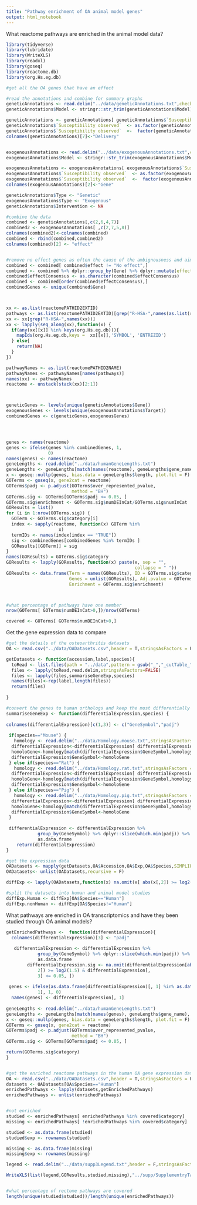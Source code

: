 ```yaml
---
title: "Pathway enrichment of OA animal model genes"
output: html_notebook
---
```



What reactome pathways are enriched in the animal model data?
```r
library(tidyverse)
library(lubridate)
library(WriteXLS)
library(readxl)
library(goseq)
library(reactome.db)
library(org.Hs.eg.db)

#get all the OA genes that have an effect

#read the annotations and combine for summary graphs
geneticAnnotations <- read.delim("../data/geneticAnnotations.txt",check.names = F)
geneticAnnotations$Model <- stringr::str_trim(geneticAnnotations$Model)

geneticAnnotations <- geneticAnnotations[ geneticAnnotations$`Susceptibility observed` %in% c("Protective","Detrimental","No effect"),]
geneticAnnotations$`Susceptibility observed`  <- as.factor(geneticAnnotations$`Susceptibility observed` )
geneticAnnotations$`Susceptibility observed`  <-  factor(geneticAnnotations$`Susceptibility observed` ,levels(geneticAnnotations$`Susceptibility observed` )[c(1,3,2,4)])
colnames(geneticAnnotations)[7]<-"Delivery"


exogenousAnnotations <- read.delim("../data/exogenousAnnotations.txt",check.names = F)
exogenousAnnotations$Model <- stringr::str_trim(exogenousAnnotations$Model)

exogenousAnnotations <- exogenousAnnotations[ exogenousAnnotations$`Susceptibility observed`  %in% c("Protective","Detrimental","No effect"),]
exogenousAnnotations$`Susceptibility observed`  <- as.factor(exogenousAnnotations$`Susceptibility observed` )
exogenousAnnotations$`Susceptibility observed`  <-  factor(exogenousAnnotations$`Susceptibility observed` ,levels(exogenousAnnotations$`Susceptibility observed` )[c(1,3,2,4)])
colnames(exogenousAnnotations)[2]<-"Gene"

geneticAnnotations$Type <- "Genetic"
exogenousAnnotations$Type <- "Exogenous"
geneticAnnotations$Intervention <- NA

#combine the data
combined <- geneticAnnotations[,c(2,6,4,7)]
combined2 <- exogenousAnnotations[ ,c(2,7,5,8)]
colnames(combined2)<-colnames(combined)
combined <- rbind(combined,combined2)
colnames(combined)[2] <- "effect"


#remove no effect genes as often the cause of the ambignousness and aim to maximise the number of genes to learn from
combined <- combined[ combined$effect != "No effect",]
combined <- combined %>% dplyr::group_by(Gene) %>% dplyr::mutate(effectConsensus =  replace(effect,  dplyr::n_distinct(effect)>1,"Ambiguous" ) ) %>%  dplyr::filter(row_number(Gene) == 1) %>% as.data.frame()
combined$effectConsensus <- as.character(combined$effectConsensus)
combined <- combined[order(combined$effectConsensus),]
combinedGenes <- unique(combined$Gene)



xx <- as.list(reactomePATHID2EXTID)
pathways <- as.list(reactomePATHID2EXTID)[grep("R-HSA-",names(as.list(reactomePATHID2EXTID)))]
xx <- xx[grep("R-HSA-",names(xx))]
xx <- lapply(seq_along(xx),function(x) {
  if(any(xx[[x]] %in% keys(org.Hs.eg.db))){
    mapIds(org.Hs.eg.db,keys =  xx[[x]],'SYMBOL', 'ENTREZID')
  } else{
    return(NA)
  }
})

pathwayNames <- as.list(reactomePATHID2NAME)
pathwayNames <- pathwayNames[names(pathways)]
names(xx) <- pathwayNames
reactome <- unstack(stack(xx)[2:1])



geneticGenes <- levels(unique(geneticAnnotations$Gene))
exogenousGenes <- levels(unique(exogenousAnnotations$Target))
combinedGenes <- c(geneticGenes,exogenousGenes)




genes <- names(reactome)
genes <- ifelse(genes %in% combinedGenes, 1, 
                0)
names(genes) <- names(reactome)
geneLengths <- read.delim("../data/humanGeneLengths.txt")
geneLengths <- geneLengths[match(names(reactome), geneLengths$gene_name), ]
x <- goseq::nullp(genes, bias.data = geneLengths$length, plot.fit = F)
GOTerms <- goseq(x, gene2cat = reactome)
GOTerms$padj <- p.adjust(GOTerms$over_represented_pvalue, 
                         method = "BH")
GOTerms.sig <- GOTerms[GOTerms$padj <= 0.05, ]
GOTerms.sig$enrichment <- GOTerms.sig$numDEInCat/GOTerms.sig$numInCat
GOResults = list()
for (i in 1:nrow(GOTerms.sig)) {
  GOTerm <- GOTerms.sig$category[i]
  index <- sapply(reactome, function(x) GOTerm %in% 
                    x)
  termIDs <- names(index[index == "TRUE"])
  sig <- combinedGenes[combinedGenes %in% termIDs ]
  GOResults[[GOTerm]] = sig
}
names(GOResults) = GOTerms.sig$category
GOResults <- lapply(GOResults, function(x) paste(x, sep = "", 
                                                 collapse = " "))
GOResults <- data.frame(Term = names(GOResults), ID = GOTerms.sig$category, 
                        Genes = unlist(GOResults), Adj.pvalue = GOTerms.sig$padj, 
                        Enrichment = GOTerms.sig$enrichment)



#what percentage of pathways have one member 
nrow(GOTerms[ GOTerms$numDEInCat>0,])/nrow(GOTerms)

covered <- GOTerms[ GOTerms$numDEInCat>0,]
```


Get the gene expression data to compare

```r
#get the details of the osteoarthritis datasets
OA <- read.csv("../data/OADatasets.csv",header = T,stringsAsFactors = F)

getDatasets <- function(accession,label,species){
  toRead <- list.files(path = "../data",pattern = gsub("_","_cutTable_",accession),recursive = T,full.names = T)
  files <- lapply(toRead,read.delim,stringsAsFactors=FALSE)
  files <- lapply(files,summariseGeneExp,species)
  names(files)<-rep(label,length(files))
  return(files)
  
}

#convert the genes to human orthologs and keep the most differentially expressed gene if multiple probes
summariseGeneExp <- function(differentialExpression,species) {
  
colnames(differentialExpression)[c(1,3)] <- c("GeneSymbol","padj")  
  
 if(species=="Mouse") {
   homology <- read.delim("../data/Homology.mouse.txt",stringsAsFactors = F)
  differentialExpression<-differentialExpression[ differentialExpression$GeneSymbol %in% homology[,3],]
  homoloGene<-homology[match(differentialExpression$GeneSymbol,homology[,3]),4]
  differentialExpression$GeneSymbol<-homoloGene
 } else if(species=="Rat") {
   homology <- read.delim("../data/Homology.rat.txt",stringsAsFactors = F)
  differentialExpression<-differentialExpression[ differentialExpression$GeneSymbol %in% homology[,3],]
  homoloGene<-homology[match(differentialExpression$GeneSymbol,homology[,3]),4]
  differentialExpression$GeneSymbol<-homoloGene
 } else if(species=="Pig") {
   homology <- read.delim("../data/Homology.pig.txt",stringsAsFactors = F)
  differentialExpression<-differentialExpression[ differentialExpression$GeneSymbol %in% homology[,3],]
  homoloGene<-homology[match(differentialExpression$GeneSymbol,homology[,3]),4]
  differentialExpression$GeneSymbol<-homoloGene
 }
  
 differentialExpression <- differentialExpression %>% 
            group_by(GeneSymbol) %>% dplyr::slice(which.min(padj)) %>% 
            as.data.frame
    return(differentialExpression)
}

#get the expression data 
OADatasets <- mapply(getDatasets,OA$Accession,OA$Exp,OA$Species,SIMPLIFY = F)
OADatasets<- unlist(OADatasets,recursive = F)

diffExp <- lapply(OADatasets,function(x) na.omit(x[ abs(x[,2]) >= log2(1.5) & x[,3]<=0.05,1]))

#split the datasets into human and animal model studies
diffExp.Human <- diffExp[OA$Species=="Human"]
diffExp.nonHuman <- diffExp[OA$Species!="Human"]
```



What pathways are enriched in OA transcriptomics and have they been studied through OA animal models?
```r

getEnrichedPathways <-  function(differentialExpression){
  colnames(differentialExpression)[3] <- "padj"
  
   differentialExpression <- differentialExpression %>% 
            group_by(GeneSymbol) %>% dplyr::slice(which.min(padj)) %>% 
            as.data.frame
        differentialExpression.sig <- na.omit(differentialExpression[abs(differentialExpression[, 
            2]) >= log2(1.5) & differentialExpression[, 
            3] <= 0.05, ])
        
 genes <- ifelse(as.data.frame(differentialExpression)[, 1] %in% as.data.frame(differentialExpression.sig)[, 
            1], 1, 0)
  names(genes) <- differentialExpression[, 1]
  
geneLengths <- read.delim("../data/humanGeneLengths.txt")
geneLengths <- geneLengths[match(names(genes), geneLengths$gene_name), ]
x <- goseq::nullp(genes, bias.data = geneLengths$length, plot.fit = F)
GOTerms <- goseq(x, gene2cat = reactome)
GOTerms$padj <- p.adjust(GOTerms$over_represented_pvalue, 
                         method = "BH")
GOTerms.sig <- GOTerms[GOTerms$padj <= 0.05, ]

return(GOTerms.sig$category)
}


#get the enriched reactome pathways in the human OA gene expression data using goseq
OA <- read.csv("../data/OADatasets.csv",header = T,stringsAsFactors = F)
datasets <- OADatasets[OA$Species=="Human"]
enrichedPathways <- lapply(datasets,getEnrichedPathways)
enrichedPathways <- unlist(enrichedPathways)


#not enriched
studied <- enrichedPathways[ enrichedPathways %in% covered$category]
missing <- enrichedPathways[ !enrichedPathways %in% covered$category]

studied <- as.data.frame(studied)
studied$exp <- rownames(studied)

missing <- as.data.frame(missing)
missing$exp <- rownames(missing)

legend <- read.delim("../data/supp3Legend.txt",header = F,stringsAsFactors = F)

WriteXLS(list(legend,GOResults,studied,missing),"../supp/SupplementryTable3.xlsx",SheetNames = c("legend","enriched","studied","missing"),AdjWidth = TRUE)


#what percentage of rectome pathways are covered
length(unique(studied$studied))/length(unique(enrichedPathways))
```